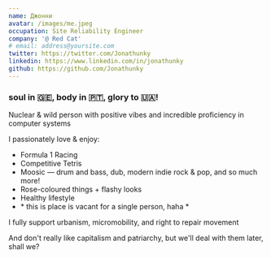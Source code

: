 ```yaml
---
name: Джонни
avatar: /images/me.jpeg
occupation: Site Reliability Engineer
company: '@ Red Cat'
# email: address@yoursite.com
twitter: https://twitter.com/Jonathunky
linkedin: https://www.linkedin.com/in/jonathunky
github: https://github.com/Jonathunky
---
```


### soul in 🇬🇪, body in 🇵🇹, glory to 🇺🇦!

Nuclear & wild person with positive vibes and incredible proficiency in computer systems

I passionately love & enjoy:

* Formula 1 Racing
* Competitive Tetris
* Moosic — drum and bass, dub, modern indie rock & pop, and so much more!
* Rose-coloured things + flashy looks
* Healthy lifestyle
* \* this is place is vacant for a single person, haha *

I fully support urbanism, micromobility, and right to repair movement

And don't really like capitalism and patriarchy, but we'll deal with them later, shall we?